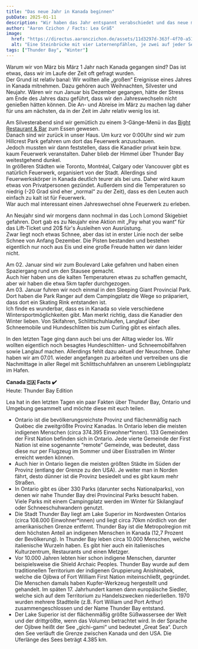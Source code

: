 ```yaml
---
title: "Das neue Jahr in Kanada beginnen"
pubDate: 2025-01-11
description: "Wir haben das Jahr entspannt verabschiedet und das neue mit Skifahren gestartet."
author: "Aaron Czichon / Facts: Lea Gräß"
image:
  href: "https://directus.aaronczichon.de/assets/11d3297d-363f-4f70-a510-b11b9a14d8a0.jpg?quality=70&width=1600"
  alt: "Eine Steinbrücke mit vier Laternenpfählen, je zwei auf jeder Seite, überspannt ein zugefrorenes Gewässer. Eine Person in einer grünen Jacke steht unter der Brücke mit ausgestreckten Armen auf dem schneebedeckten Eis. Im Hintergrund sind ein bewölkter, grauer Himmel und entfernte Strukturen zu sehen. Felsen und spärliche Vegetation befinden sich an den Seiten der Brücke."
tags: ["Thunder Bay", "Winter"]
---
```



Warum wir von März bis März 1 Jahr nach Kanada gegangen sind? Das ist etwas, dass wir im Laufe der Zeit oft gefragt wurden.    
Der Grund ist relativ banal: Wir wollten alle „großen“ Ereignisse eines Jahres in Kanada mitnehmen. Dazu gehören auch Weihnachten, Silvester und Neujahr. Wären wir nun Januar bis Dezember gegangen, hätte der Stress am Ende des Jahres dazu geführt, dass wir den Jahreswechseln nicht genießen hätten können. Die An- und Abreise im März zu machen lag daher für uns am nächsten, da in der Zeit im Jahr relativ wenig los ist.

Am Silvesterabend sind wir gemütlich zu einem 3-Gänge-Menü in das [Bight Restaurant & Bar](https://www.bightrestaurant.ca/) zum Essen gewesen.   
Danach sind wir zurück in unser Haus. Um kurz vor 0:00Uhr sind wir zum Hillcrest Park gefahren um dort das Feuerwerk anzuschauen.   
Jedoch mussten wir dann feststellen, dass die Kanadier privat kein bzw. kaum Feuerwerk veranstalten. Daher blieb der Himmel über Thunder Bay weitestgehend dunkel.   
In größeren Städten wie Toronto, Montréal, Calgary oder Vancouver gibt es natürlich Feuerwerk, organisiert von der Stadt. Allerdings sind Feuerwerkskörper in Kanada deutlich teurer als bei uns. Daher wird kaum etwas von Privatpersonen gezündet. Außerdem sind die Temperaturen so niedrig (-20 Grad sind eher „normal“ zu der Zeit), dass es den Leuten auch einfach zu kalt ist für Feuerwerk.   
War auch mal interessant einen Jahreswechsel ohne Feuerwerk zu erleben.

<DirectusImage assetId="7bc11c7a-bfe5-46b0-8230-8560cf0c50c4.jpg" />

An Neujahr sind wir morgens dann nochmal in das Loch Lomond Skigebiet gefahren. Dort gab es zu Neujahr eine Aktion mit „Pay what you want“ für das Lift-Ticket und 20$ für's Ausleihen von Ausrüstung.   
Zwar liegt noch etwas Schnee, aber das ist in erster Linie noch der selbe Schnee von Anfang Dezember. Die Pisten bestanden und bestehen eigentlich nur noch aus Eis und eine große Freude hatten wir dann leider nicht.

Am 02. Januar sind wir zum Boulevard Lake gefahren und haben einen Spaziergang rund um den Stausee gemacht.   
Auch hier haben uns die kalten Temperaturen etwas zu schaffen gemacht, aber wir haben die etwa 5km tapfer durchgezogen.   
Am 03. Januar fuhren wir noch einmal in den Sleeping Giant Provincial Park. Dort haben die Park Ranger auf dem Campingplatz die Wege so präpariert, dass dort ein Skating Rink entstanden ist.   
Ich finde es wunderbar, dass es in Kanada so viele verschiedene Wintersportmöglichkeiten gibt. Man merkt richtig, dass die Kanadier den Winter lieben. Von Skifahren, Schlittschuhlaufen, Langlauf über Schneemobile und Hundeschlitten bis zum Curling gibt es einfach alles. 

In den letzten Tage ging dann auch bei uns der Alltag wieder los. Wir wollten eigentlich noch besagtes Hundeschlitten- und Schneemobilfahren sowie Langlauf machen. Allerdings fehlt dazu aktuell der Neuschnee. Daher haben wir am 07.01. wieder angefangen zu arbeiten und vertreiben uns die Nachmittage in aller Regel mit Schlittschuhfahren an unserem Lieblingsplatz im Hafen.

<DirectusGallery folderName="56 New Year in Thunder Bay" />

**Canada 🇨🇦 Facts ✔️**  
Heute: Thunder Bay Edition   

Lea hat in den letzten Tagen ein paar Fakten über Thunder Bay, Ontario und Umgebung gesammelt und möchte diese mit euch teilen.

-	Ontario ist die bevölkerungsreichste Provinz und flächenmäßig nach Québec die zweitgrößte Provinz Kanadas. In Ontario leben die meisten indigenen Menschen (circa 374.395 Einwohner*innen). 133 Gemeinden der First Nation befinden sich in Ontario. Jede vierte Gemeinde der First Nation ist eine sogenannte “remote” Gemeinde, was bedeutet, dass diese nur per Flugzeug im Sommer und über Eisstraßen im Winter erreicht werden können.    
-	Auch hier in Ontario liegen die meisten größten Städte im Süden der Provinz (entlang der Grenze zu den USA). Je weiter man in Norden fährt, desto dünner ist die Provinz besiedelt und es gibt kaum mehr Straßen.    
-	In Ontario gibt es über 330 Parks (darunter sechs Nationalparks), von denen wir nahe Thunder Bay drei Provincinal Parks besucht haben. Viele Parks mit einem Campingplatz werden im Winter für Skilanglauf oder Schneeschuhwandern genutzt.    
-	Die Stadt Thunder Bay liegt am Lake Superior im Nordwesten Ontarios (circa 108.000 Einwohner*innen) und liegt circa 70km nördlich von der amerikanischen Grenze entfernt. Thunder Bay ist die Metropolregion mit dem höchsten Anteil an indigenen Menschen in Kanada (12,7 Prozent der Bevölkerung). In Thunder Bay leben circa 10.000 Menschen, welche italienische Wurzeln haben. Es gibt hier auch ein italienisches Kulturzentrum, Restaurants und einen Metzger.    
-	Vor 10.000 Jahren lebten hier schon indigene Menschen, darunter beispielsweise die Shield Archaic Peoples. Thunder Bay wurde auf dem traditionellen Territorium der indigenen Gruppierung Anishinabek, welche die Ojibwa of Fort William First Nation miteinschließt, gegründet. Die Menschen damals haben Kupfer-Werkzeug hergestellt und gehandelt. Im späten 17. Jahrhundert kamen dann europäische Siedler, welche sich auf dem Territorium zu Handelszwecken niederließen. 1970 wurden mehrere Stadtteile (z.B. Fort William und Port Arthur) zusammengeschlossen und der Name Thunder Bay entstand.    
-	Der Lake Superior ist der flächenmäßig größte Süßwassersee der Welt und der drittgrößte, wenn das Volumen betrachtet wird. In der Sprache der Ojibwe heißt der See „gichi-gami“ und bedeutet „Great Sea“. Durch den See verläuft die Grenze zwischen Kanada und den USA. Die Uferlänge des Sees beträgt 4.385 km. 
